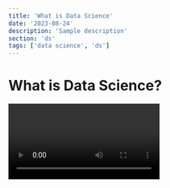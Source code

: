 ```yaml
---
title: 'What is Data Science'
date: '2023-08-24'
description: 'Sample description'
section: 'ds'
tags: ['data science', 'ds']
---
```


# What is Data Science?

<Video id="bZu2TT6aFSM" />

Hello and welcome to this post.

## Sample heading 2

<Image>
  src="images/supan_shah.jpg"
  alt="A picture of Supan Shah"
<Image/>

Inside sample heading 2. And some more text.